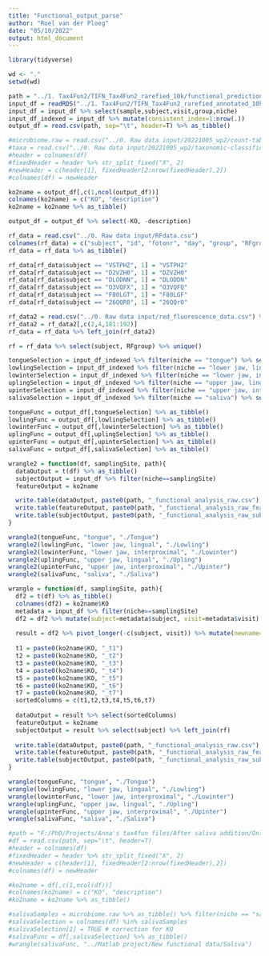 ```yaml
---
title: "Functional_output_parse"
author: "Roel van der Ploeg"
date: "05/10/2022"
output: html_document
---
```


```r
library(tidyverse)

wd <- "."
setwd(wd)
```

```r
path = "../1. Tax4Fun2/TIFN_Tax4Fun2_rarefied_10k/functional_prediction.txt"
input_df = readRDS("../1. Tax4Fun2/TIFN_Tax4Fun2_rarefied_annotated_10k.RDS") %>% as_tibble()
input_df = input_df %>% select(sample,subject,visit,group,niche)
input_df_indexed = input_df %>% mutate(consistent_index=1:nrow(.))
output_df = read.csv(path, sep="\t", header=T) %>% as_tibble()

#microbiome.raw = read.csv("../0. Raw data input/20221005_wp2/count-table.tsv", sep="\t")
#taxa = read.csv("../0. Raw data input/20221005_wp2/taxonomic-classification.tsv", sep="\t")
#header = colnames(df)
#fixedHeader = header %>% str_split_fixed("X", 2)
#newHeader = c(header[1], fixedHeader[2:nrow(fixedHeader),2])
#colnames(df) = newHeader

ko2name = output_df[,c(1,ncol(output_df))]
colnames(ko2name) = c("KO", "description")
ko2name = ko2name %>% as_tibble()

output_df = output_df %>% select(-KO, -description)
```

```r
rf_data = read.csv("../0. Raw data input/RFdata.csv")
colnames(rf_data) = c("subject", "id", "fotonr", "day", "group", "RFgroup", "MQH", "SPS(tm)", "Area_delta_R30", "Area_delta_Rmax", "Area_delta_R30_x_Rmax", "gingiva_mean_R_over_G", "gingiva_mean_R_over_G_upper_jaw", "gingiva_mean_R_over_G_lower_jaw")
rf_data = rf_data %>% as_tibble()

rf_data[rf_data$subject == "VSTPHZ", 1] = "VSTPH2"
rf_data[rf_data$subject == "D2VZH0", 1] = "DZVZH0"
rf_data[rf_data$subject == "DLODNN", 1] = "DLODDN"
rf_data[rf_data$subject == "O3VQFX", 1] = "O3VQFQ"
rf_data[rf_data$subject == "F80LGT", 1] = "F80LGF"
rf_data[rf_data$subject == "26QQR0", 1] = "26QQrO"

rf_data2 = read.csv("../0. Raw data input/red_fluorescence_data.csv") %>% as_tibble()
rf_data2 = rf_data2[,c(2,4,181:192)]
rf_data = rf_data %>% left_join(rf_data2)

rf = rf_data %>% select(subject, RFgroup) %>% unique()
```

```r
tongueSelection = input_df_indexed %>% filter(niche == "tongue") %>% select(consistent_index) %>% pull()
lowlingSelection = input_df_indexed %>% filter(niche == "lower jaw, lingual") %>% select(consistent_index) %>% pull()
lowinterSelection = input_df_indexed %>% filter(niche == "lower jaw, interproximal") %>% select(consistent_index) %>% pull()
uplingSelection = input_df_indexed %>% filter(niche == "upper jaw, lingual") %>% select(consistent_index) %>% pull()
upinterSelection = input_df_indexed %>% filter(niche == "upper jaw, interproximal") %>% select(consistent_index) %>% pull()
salivaSelection = input_df_indexed %>% filter(niche == "saliva") %>% select(consistent_index) %>% pull()
```

```r
tongueFunc = output_df[,tongueSelection] %>% as_tibble()
lowlingFunc = output_df[,lowlingSelection] %>% as_tibble()
lowinterFunc = output_df[,lowinterSelection] %>% as_tibble()
uplingFunc = output_df[,uplingSelection] %>% as_tibble()
upinterFunc = output_df[,upinterSelection] %>% as_tibble()
salivaFunc = output_df[,salivaSelection] %>% as_tibble()
```

```r
wrangle2 = function(df, samplingSite, path){
  dataOutput = t(df) %>% as_tibble()
  subjectOutput = input_df %>% filter(niche==samplingSite)
  featureOutput = ko2name

  write.table(dataOutput, paste0(path, "_functional_analysis_raw.csv"), row.names=FALSE, col.names=FALSE)
  write.table(featureOutput, paste0(path, "_functional_analysis_raw_features.csv"), row.names=FALSE, col.names=FALSE)
  write.table(subjectOutput, paste0(path, "_functional_analysis_raw_subjects.csv"), row.names=FALSE, col.names=FALSE)
}

wrangle2(tongueFunc, "tongue", "./Tongue")
wrangle2(lowlingFunc, "lower jaw, lingual", "./Lowling")
wrangle2(lowinterFunc, "lower jaw, interproximal", "./Lowinter")
wrangle2(uplingFunc, "upper jaw, lingual", "./Upling")
wrangle2(upinterFunc, "upper jaw, interproximal", "./Upinter")
wrangle2(salivaFunc, "saliva", "./Saliva")

```

```r
wrangle = function(df, samplingSite, path){
  df2 = t(df) %>% as_tibble()
  colnames(df2) = ko2name$KO
  metadata = input_df %>% filter(niche==samplingSite)
  df2 = df2 %>% mutate(subject=metadata$subject, visit=metadata$visit)
  
  result = df2 %>% pivot_longer(-c(subject, visit)) %>% mutate(newname=paste0(name,"_t",visit)) %>% select(-visit,-name) %>% pivot_wider(names_from=newname) %>% arrange(subject)
  
  t1 = paste0(ko2name$KO, "_t1")
  t2 = paste0(ko2name$KO, "_t2")
  t3 = paste0(ko2name$KO, "_t3")
  t4 = paste0(ko2name$KO, "_t4")
  t5 = paste0(ko2name$KO, "_t5")
  t6 = paste0(ko2name$KO, "_t6")
  t7 = paste0(ko2name$KO, "_t7")
  sortedColumns = c(t1,t2,t3,t4,t5,t6,t7)
  
  dataOutput = result %>% select(sortedColumns)
  featureOutput = ko2name
  subjectOutput = result %>% select(subject) %>% left_join(rf)
  
  write.table(dataOutput, paste0(path, "_functional_analysis_raw.csv"), row.names=FALSE, col.names=FALSE)
  write.table(featureOutput, paste0(path, "_functional_analysis_raw_features.csv"), row.names=FALSE, col.names=FALSE)
  write.table(subjectOutput, paste0(path, "_functional_analysis_raw_subjects.csv"), row.names=FALSE, col.names=FALSE)
}

wrangle(tongueFunc, "tongue", "./Tongue")
wrangle(lowlingFunc, "lower jaw, lingual", "./Lowling")
wrangle(lowinterFunc, "lower jaw, interproximal", "./Lowinter")
wrangle(uplingFunc, "upper jaw, lingual", "./Upling")
wrangle(upinterFunc, "upper jaw, interproximal", "./Upinter")
wrangle(salivaFunc, "saliva", "./Saliva")
```

```r
#path = "F:/PhD/Projects/Anna's tax4fun files/After saliva addition/Only saliva/functional_prediction.txt"
#df = read.csv(path, sep="\t", header=T)
#header = colnames(df)
#fixedHeader = header %>% str_split_fixed("X", 2)
#newHeader = c(header[1], fixedHeader[2:nrow(fixedHeader),2])
#colnames(df) = newHeader

#ko2name = df[,c(1,ncol(df))]
#colnames(ko2name) = c("KO", "description")
#ko2name = ko2name %>% as_tibble()

#salivaSamples = microbiome.raw %>% as_tibble() %>% filter(niche == "saliva") %>% select(sample) %>% pull
#salivaSelection = colnames(df) %in% salivaSamples
#salivaSelection[1] = TRUE # correction for KO
#salivaFunc = df[,salivaSelection] %>% as_tibble()
#wrangle(salivaFunc, "../Matlab project/New functional data/Saliva")
```